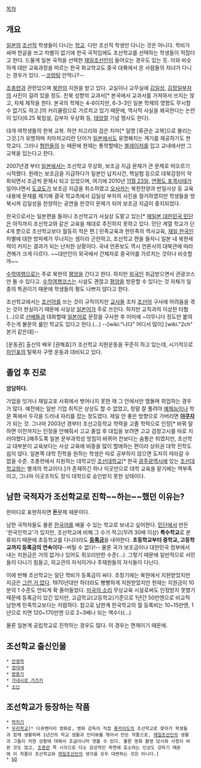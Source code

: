 [[목차]]

== 개요 ==

[[일본]]의 [[조선적]] 학생들이 다니는 [[학교]]. 다만 조선적 학생만 다니는 것은 아니다. 학비가 싸며 한글을 쓰고 차별이 없기에 한국 국적임에도 조선학교를 선택하는 학생들이 적잖다고 한다. 드물게 일본 국적을 선택한 [[재일조선인]]이 들어오는 경우도 있는 듯. 이와 비슷하게 대만 교육과정을 따르는 한국 화교학교도 중국 대륙에서 온 사람들의 자녀가 다니는 경우가 있다. --[[코렁탕]] 안먹나?--

[[조총련]]과 관련있으며 [[북한]]의 지원을 받고 있다. 교실이나 교무실에 [[김일성]], [[김정일]]부자의 사진이 걸려 있을 정도. 친북 성향의 교과서[* 본국에서 교과서를 가져와서 쓰지는 않고, 자체 제작을 한다. 본국의 학제는 4-6이지만, 6-3-3인 일본 학제의 영향도 무시할 수 없기도 하고.]의 커리큘럼으로 가르치고 있기 때문에, 역사적 사실을 왜곡한다는 논란이 있다(6.25 북침설, 김부자 우상화 등, [[태양절]] 기념 행사도 한다).

대개 여학생들의 한복 교복. 하얀 저고리와 검은 치마[* 일명 [류관순 교복]으로 불리는 그것.]가 유명하며 치마저고리란 단어가 [[일본]]에서도 유명해지는 계기를 제공하기도 한 학교다. 그러나 [[혐한]]들의 눈 때문에 현재는 통학할때는 [[블레이저]]를 입고 교내에서만 그 교복을 입는다고 한다.

2007년경 부터 [[일본]]에서는 조선학교 무상화, 보조금 지급 문제가 큰 문제로 떠오르기 시작했다. 원래는 보조금을 지급하다가 일본인 납치사건, 핵실험 등으로 대북감정이 악화되면서 조금씩 문제시 되고 있었으며, 여기에 2010년 [[11월 23일]], [[연평도 포격사태]]가 일어나면서 [[도쿄]]도가 보조금 지급을 취소하였고 [[오사카]]는 북한찬양과 반일사상 등 교육내용에 문제를 제기해 결국 학교측에서 김일성 부자의 사진을 철거하였지만 학생들을 방북시켜 김일성을 찬양하는 공연을 한것이 문제가 되어 보조금 지급이 중지되었다.

한국으로서는 일본편을 들자니 조선학교가 사실상 도맡고 있는[* [[재일본 대한민국 민단]]은 아직까지 조선학교와 같은 교육을 제대로 추진하지 못하고 있다. 민단 계열 학교가 단 4개 뿐으로 조선학교보다 월등히 적은 편.]  민족교육과 한민족의 역사교육, [[재일 한국인]] 차별에 대한 방파제가 무너지는 셈이라 곤란하고, 조선학교 편을 들자니 일본 내 북한세력이 커지는 결과가 되는 난처한 상황이다. 국내 언론보도 역시 언론사의 대북관에 따라 견해가 크게 다르다. ~~대만인이 외국에서 간체자로 중국어를 가르치는 것이나 비슷할까~~

[[수학여행]]으로는 주로 북한의 [[평양]]을 간다고 한다. 하지만 [[외국인]] 취급받으면서 관광코스만 돌 수 있다고. [[수학여행]]코스는 시설도 괜찮고 [[평양]]을 방문할 수 있다는 것 자체가 일종의 특권이기 때문에 학생들의 평도 나쁘지 않다고 한다.

조선학교에서는 [[조선어]]를 쓰는 것이 규칙이지만 [[교사]]들 조차 [[조선어]] 구사에 어려움을 겪는 것이 현실이기 때문에 사실상 [[일본어]]가 주로 쓰인다. 하지만 교칙과의 이상한 타협(…)으로 [[선배]]들과 대화할때 [[일본어]]로 문장을 구사한 후 어미에 ~이무니다 정도만 붙여주는게 불문의 룰인 학교도 있다고 한다.(…) --[wiki:"니다" 어디서 많이] [wiki:"2ch" 본거 같은데]--

[운동권] 출신의 배우 [권해효]가 조선학교 지원운동을 꾸준히 하고 있는데, 시기적으로 [[차인표]]의 탈북자 구명 운동과 대비되고 있다.

== 졸업 후 진로 ==
'''암담하다.''' 

가업을 잇거나 재일교포 사회에서 벗어나지 못한 채 그 안에서만 맴돌며 취업하는 경우가 많다. 예전에는 일반 기업 취직은 상상도 할 수 없었고, 정말 잘 풀려야 [[예체능]]이나 학문 쪽에서 두각을 드러내 자리를 잡는 정도였다. 제일 안 좋은 방향으로 가버리면 '''[[야쿠자]]'''가 되는 것. 그나마 2003년 경부터 조선고등학교 학력을 고졸 학력으로 인정[* 바꿔 말하면 이전까지는 인정을 안해줘서 고교 졸업 후 대입을 보려면 고교 검정고시를 따로 치러야했다.]해주도록 일본 문부과학성 방침이 바뀌어 전보다는 숨통은 틔였지만, 조선학교 대부분이 교육보다는 사상 교육에 비중을 많이 할애하는 편이라 상위권 대학 진학도 쉽지 않다. 일본쪽 대학 진학을 원하는 학생은 따로 공부하지 않으면 도저히 따라갈 수 없을 수준. 조총련에서 지원하는 대학교인 [[조선대학교]][* 한국 [[광주광역시]]에 있는 [[조선대학교]]와는 별개의 학교이다.]가 존재하긴 하나 이곳만으로 대학 교육을 맡기에는 역부족이고, 그나마 이곳조차도 정식 대학으로 승인받지 못한 상태이다.

== 남한 국적자가 조선학교로 진학~~하는~~했던 이유는? ==

한마디로 표현하자면 '''돈'''문제 때문이다.

남한 국적자들도 물론 [[한국어]]를 배울 수 있는 학교로 보내고 싶어한다. [[민단]]에서 만든 '한국인학교'가 있지만, 조선학교에 비해 그 수가 적고(무려 30배 이상)  '''특수학교'''로 분류되기 때문에 초등학교를 다니더라도 '''[[등록금]]'''을 내야한다. '''초등학교부터 중학교, 고등학교까지 등록금의 연속이다'''--버틸 수 없다!--  물론 국가 보조금이나 대한민국 정부에서 내는 지원금은 거의 없거나 있어도 쥐꼬리만한 수준(...). 그렇기 때문에 일반적으로 서민들이 다니기 힘들고, 외교관의 자식이거나 주재원들의 자식들이 다닌다. 

이에 반해 조선학교는 일단 학비가 등록금이 싸다. 초창기에는 북한에서 지원받았지만 지금은 [[그런 거 없다]]. 1970년대만 하더라도 빵빵하게 지원받았지만 현재는 지원금이 10분의 1 수준도 안되게 확 줄어들었다. [http://m.voakorea.com/a/1737339.html 미국의 소리] 무상교육 시설로써도 인정받지 못했기 때문에 등록금이 있긴 있지만, 고급학교(고등학교)기준으로 1년간 50만엔으로 비교적 남한계 민족학교보다는 저렴하다. 참고로 남한계 한국학교의 월 등록비는 10~15만엔, 1년으로 치면 120~170만엔 으로 2~3배나 되는 액수다(...)

물론 일본계 공립학교로 진학하는 경우도 많다. 이 경우는 면제이기 때문에.

== 조선학교 출신인물 ==
 * [[안영학]]
 * [[정대세]]
 * [[량용기]]
 * [[가네시로 가즈키]]
 * [[소닌]]

== 조선학교가 등장하는 작품 ==
 * [[박치기]]
 * [[우리학교]][* 다큐멘터리 영화로, 영화 감독이 직접 [[홋카이도]]의 조선학교로 찾아가 학생들과 함께 생활하며 1년간의 학교 생활과 인터뷰를 엮어서 만든 작품으로, [[재일조선인]]의 생활과 그들이 처한 상황에 대해서 조금이나마 엿볼 수 있다. 물론 영화 촬영 당시와 사정이 바뀐 것도 많고, [[조총련]] 쪽 시각으로 다소 감성적인 측면에 호소하는 인상도 강하기 때문에 이 작품이 조선학교와 [[재일조선인]]의 생각을 모두 대변하는 것은 아니다.]
 * [[GO]]
